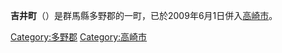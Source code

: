 {{日本町村 (廢除)|
自治體名=吉井|
町村=町|
町村章=|
日文原名=吉井町|
平假名=よしいまち|
羅馬字拼音=Yoshii-machi|
都道府縣=群馬縣|
支廳=|
郡=多野郡|
廢除時間 = 2009年6月1日|
廢除理由 = 編入合併|
廢除時處置 = '''吉井町'''→[[高崎市|高崎市]]|
現在自治體 = 高崎市|
編號=10363-2|
面積=58.35|
邊界未定=|
人口=25,505|
統計時間=2007年8月1日|
自治體=[[高崎市|高崎市]]、[[藤岡市|藤岡市]]、[[安中市|安中市]]、<br />[[富岡市|富岡市]]、[[甘樂町|甘樂町]]|
樹=|
花=|
鳥=|
其他象徵物=|
其他象徵=|
郵遞區號=370-2192|
所在地=多野郡吉井町大字吉井川371|
電話號碼=27-387-3111|
外部連結=http://www7.wind.ne.jp/yoshii/|
經度=|
緯度=|
地圖=|
註記=
}}
'''吉井町'''（{{jpn|j=吉井町|hg=よしいまち|rm=Yoshii machi|f=y}}）是群馬縣多野郡的一町，已於2009年6月1日併入[[高崎市|高崎市]]。

{{群馬縣}}{{Authority control}}

[[Category:多野郡|Category:多野郡]]
[[Category:高崎市|Category:高崎市]]